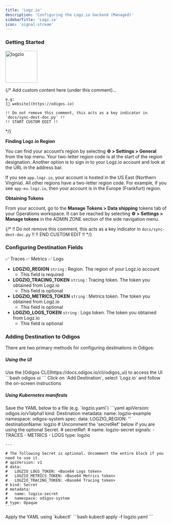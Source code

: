```yaml
---
title: 'Logz.io'
description: 'Configuring the Logz.io backend (Managed)'
sidebarTitle: 'Logz.io'
icon: 'signal-stream'
---
```


### Getting Started

<img src='https://d15jtxgb40qetw.cloudfront.net/logzio.svg' alt='logzio' width="100" height="100" className="not-prose" />

{/*
    Add custom content here (under this comment)...

    e.g:
    [🔗 website](https://odigos.io)

    !! Do not remove this comment, this acts as a key indicator in `docs/sync-dest-doc.py` !!
    !! START CUSTOM EDIT !!
*/}

**Finding Logz.io Region**

You can find your account’s region by selecting **⚙️ > Settings > General** from the top menu. Your two-letter region code is at the start of the region designation.
Another option is to sign in to your Logz.io account and look at the URL in the address bar.

If you see `app.logz.io`, your account is hosted in the US East (Northern Virginia). All other regions have a two-letter region code. For example, if you see `app-eu.logz.io`, then your account is in the Europe (Frankfurt) region.

**Obtaining Tokens**

From your account, go to the **Manage Tokens > Data shipping** tokens tab of your Operations workspace.
It can be reached by selecting **⚙️ > Settings > Manage tokens** in the ADMIN ZONE section of the side navigation menu.

{/*
    !! Do not remove this comment, this acts as a key indicator in `docs/sync-dest-doc.py` !!
    !! END CUSTOM EDIT !!
*/}

### Configuring Destination Fields

<Accordion title="Supported Signals:">
  ✅ Traces
  ✅ Metrics
  ✅ Logs
</Accordion>

- **LOGZIO_REGION** `string` : Region. The region of your Logz.io account
  - This field is required
- **LOGZIO_TRACING_TOKEN** `string` : Tracing token. The token you obtained from Logz.io
  - This field is optional
- **LOGZIO_METRICS_TOKEN** `string` : Metrics token. The token you obtained from Logz.io
  - This field is optional
- **LOGZIO_LOGS_TOKEN** `string` : Logs token. The token you obtained from Logz.io
  - This field is optional

### Adding Destination to Odigos

There are two primary methods for configuring destinations in Odigos:

##### **Using the UI**

<Steps>
  <Step>
    Use the [Odigos CLI](https://docs.odigos.io/cli/odigos_ui) to access the UI
    ```bash
    odigos ui
    ```
  </Step>
  <Step>
    Click on `Add Destination`, select `Logz.io` and follow the on-screen instructions
  </Step>
</Steps>

##### **Using Kubernetes manifests**

<Steps>
  <Step>
    Save the YAML below to a file (e.g. `logzio.yaml`)
    ```yaml
    apiVersion: odigos.io/v1alpha1
    kind: Destination
    metadata:
      name: logzio-example
      namespace: odigos-system
    spec:
      data:
        LOGZIO_REGION: '<Region (options: [listener.logz.io, listener-au.logz.io, listener-ca.logz.io,
          listener-eu.logz.io, listener-nl.logz.io, listener-uk.logz.io, listener-wa.logz.io])>'
      destinationName: logzio
      # Uncomment the 'secretRef' below if you are using the optional Secret.
      # secretRef:
      #   name: logzio-secret
      signals:
      - TRACES
      - METRICS
      - LOGS
      type: logzio

    ---

    # The following Secret is optional. Uncomment the entire block if you need to use it.
    # apiVersion: v1
    # data:
    #   LOGZIO_LOGS_TOKEN: <Base64 Logs token>
    #   LOGZIO_METRICS_TOKEN: <Base64 Metrics token>
    #   LOGZIO_TRACING_TOKEN: <Base64 Tracing token>
    # kind: Secret
    # metadata:
    #   name: logzio-secret
    #   namespace: odigos-system
    # type: Opaque
    ```
  </Step>
  <Step>
    Apply the YAML using `kubectl`
    ```bash
    kubectl apply -f logzio.yaml
    ```
  </Step>
</Steps>